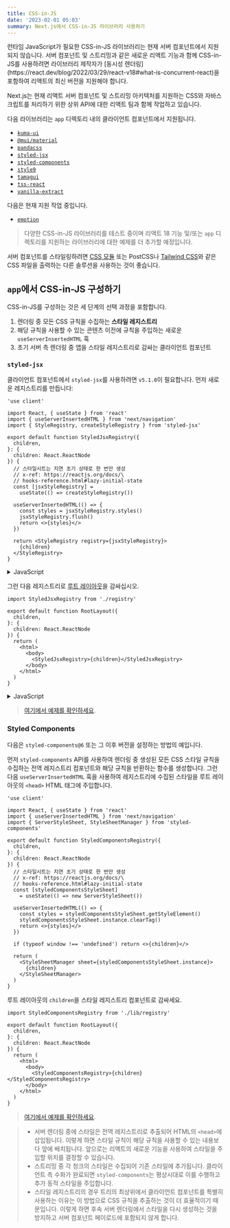 ```yaml
---
title: CSS-in-JS
date: '2023-02-01 05:03'
summary: Next.js에서 CSS-in-JS 라이브러리 사용하기
---
```


<TOCInline toc={props.toc} asDisclosure />

<Callout type="warning" icon="경고">
런타임 JavaScript가 필요한 CSS-in-JS 라이브러리는 현재 서버 컴포넌트에서 지원되지 않습니다. 서버 컴포넌트 및 스트리밍과 같은 새로운 리액트 기능과 함께 CSS-in-JS를 사용하려면 라이브러리 제작자가 [동시성 렌더링](https://react.dev/blog/2022/03/29/react-v18#what-is-concurrent-react)을 포함하여 리액트의 최신 버전을 지원해야 합니다.

Next.js는 현재 리액트 서버 컴포넌트 및 스트리밍 아키텍처를 지원하는 CSS와 자바스크립트를 처리하기 위한 상위 API에 대한 리액트 팀과 함께 작업하고 있습니다.
</Callout>

다음 라이브러리는 `app` 디렉토리 내의 클라이언트 컴포넌트에서 지원됩니다.

- [`kuma-ui`](https://kuma-ui.com)
- [`@mui/material`](https://mui.com/material-ui/guides/next-js-app-router/)
- [`pandacss`](https://panda-css.com)
- [`styled-jsx`](#styled-jsx)
- [`styled-components`](#styled-components)
- [`style9`](https://github.com/johanholmerin/style9)
- [`tamagui`](https://tamagui.dev/docs/guides/next-js#server-components)
- [`tss-react`](https://tss-react.dev/)
- [`vanilla-extract`](https://github.com/vercel/next.js/tree/canary/examples/with-vanilla-extract)

다음은 현재 지원 작업 중입니다.

- [`emotion`](https://github.com/emotion-js/emotion/issues/2928)

> 다양한 CSS-in-JS 라이브러리를 테스트 중이며 리액트 18 기능 및/또는 `app` 디렉토리를 지원하는 라이브러리에 대한 예제를 더 추가할 예정입니다.

서버 컴포넌트를 스타일링하려면 [CSS 모듈](/docs/nextjs/styling/css-modules) 또는 PostCSS나 [Tailwind CSS](/docs/nextjs/styling/tailwind-css)와 같은 CSS 파일을 출력하는 다른 솔루션을 사용하는 것이 좋습니다.

## `app`에서 CSS-in-JS 구성하기

CSS-in-JS를 구성하는 것은 세 단계의 선택 과정을 포함합니다.

1. 렌더링 중 모든 CSS 규칙을 수집하는 **스타일 레지스트리**
2. 해당 규칙을 사용할 수 있는 콘텐츠 이전에 규칙을 주입하는 새로운 `useServerInsertedHTML` 훅
3. 초기 서버 측 렌더링 중 앱을 스타일 레지스트리로 감싸는 클라이언트 컴포넌트



### `styled-jsx`

클라이언트 컴포넌트에서 `styled-jsx`를 사용하려면 `v5.1.0`이 필요합니다. 먼저 새로운 레지스트리를 만듭니다:

```tsx:app/registry.tsx
'use client'

import React, { useState } from 'react'
import { useServerInsertedHTML } from 'next/navigation'
import { StyleRegistry, createStyleRegistry } from 'styled-jsx'

export default function StyledJsxRegistry({
  children,
}: {
  children: React.ReactNode
}) {
  // 스타일시트는 지연 초기 상태로 한 번만 생성
  // x-ref: https://reactjs.org/docs/\
  // hooks-reference.html#lazy-initial-state
  const [jsxStyleRegistry] = 
    useState(() => createStyleRegistry())

  useServerInsertedHTML(() => {
    const styles = jsxStyleRegistry.styles()
    jsxStyleRegistry.flush()
    return <>{styles}</>
  })

  return <StyleRegistry registry={jsxStyleRegistry}>
    {children}
  </StyleRegistry>
}
```

<details>
    <summary>JavaScript</summary>

```jsx:app/registry.js
'use client'

import React, { useState } from 'react'
import { useServerInsertedHTML } from 'next/navigation'
import { StyleRegistry, createStyleRegistry } from 'styled-jsx'

export default function StyledJsxRegistry({ children }) {
  // 스타일시트는 지연 초기 상태로 한 번만 생성
  // x-ref: https://reactjs.org/docs/\
  // hooks-reference.html#lazy-initial-state
  const [jsxStyleRegistry] 
    = useState(() => createStyleRegistry())

  useServerInsertedHTML(() => {
    const styles = jsxStyleRegistry.styles()
    jsxStyleRegistry.flush()
    return <>{styles}</>
  })

  return <StyleRegistry registry={jsxStyleRegistry}>
    {children}
  </StyleRegistry>
}
```
</details>

그런 다음 레지스트리로 [루트 레이아웃](/docs/nextjs/routing/pages-and-layouts#root-레이아웃)을 감싸십시오.

```tsx:app/layout.tsx
import StyledJsxRegistry from './registry'

export default function RootLayout({
  children,
}: {
  children: React.ReactNode
}) {
  return (
    <html>
      <body>
        <StyledJsxRegistry>{children}</StyledJsxRegistry>
      </body>
    </html>
  )
}
```

<details>
    <summary>JavaScript</summary>

```jsx:app/layout.js
import StyledJsxRegistry from './registry'

export default function RootLayout({ children }) {
  return (
    <html>
      <body>
        <StyledJsxRegistry>{children}</StyledJsxRegistry>
      </body>
    </html>
  )
}
```
</details>

> [여기에서 예제를 확인하세요](https://github.com/vercel/app-playground/tree/main/app/styling/styled-jsx).


### Styled Components

다음은 `styled-components@6` 또는 그 이후 버전을 설정하는 방법의 예입니다.

먼저 `styled-components` API를 사용하여 렌더링 중 생성된 모든 CSS 스타일 규칙을 수집하는 전역 레지스트리 컴포넌트와 해당 규칙을 반환하는 함수를 생성합니다. 그런 다음 `useServerInsertedHTML` 훅을 사용하여 레지스트리에 수집된 스타일을 루트 레이아웃의 `<head>` HTML 태그에 주입합니다.

```tsx:lib/registry.tsx
'use client'

import React, { useState } from 'react'
import { useServerInsertedHTML } from 'next/navigation'
import { ServerStyleSheet, StyleSheetManager } from 'styled-components'

export default function StyledComponentsRegistry({
  children,
}: {
  children: React.ReactNode
}) {
  // 스타일시트는 지연 초기 상태로 한 번만 생성
  // x-ref: https://reactjs.org/docs/\
  // hooks-reference.html#lazy-initial-state
  const [styledComponentsStyleSheet] 
    = useState(() => new ServerStyleSheet())

  useServerInsertedHTML(() => {
    const styles = styledComponentsStyleSheet.getStyleElement()
    styledComponentsStyleSheet.instance.clearTag()
    return <>{styles}</>
  })

  if (typeof window !== 'undefined') return <>{children}</>

  return (
    <StyleSheetManager sheet={styledComponentsStyleSheet.instance}>
      {children}
    </StyleSheetManager>
  )
}
```

루트 레이아웃의 `children`을 스타일 레지스트리 컴포넌트로 감싸세요.

```tsx:app/layout.tsx
import StyledComponentsRegistry from './lib/registry'

export default function RootLayout({
  children,
}: {
  children: React.ReactNode
}) {
  return (
    <html>
      <body>
        <StyledComponentsRegistry>{children}</StyledComponentsRegistry>
      </body>
    </html>
  )
}
```

> [여기에서 예제를 확인하세요](https://github.com/vercel/app-playground/tree/main/app/styling/styled-components).

> - 서버 렌더링 중에 스타일은 전역 레지스트리로 추출되어 HTML의 `<head>`에 삽입됩니다. 이렇게 하면 스타일 규칙이 해당 규칙을 사용할 수 있는 내용보다 앞에 배치됩니다. 앞으로는 리액트의 새로운 기능을 사용하여 스타일을 주입할 위치를 결정할 수 있습니다.
> - 스트리밍 중 각 청크의 스타일은 수집되어 기존 스타일에 추가됩니다. 클라이언트 측 수화가 완료되면 `styled-components`는 평상시대로 이를 수행하고 추가 동적 스타일을 주입합니다.
> - 스타일 레지스트리의 경우 트리의 최상위에서 클라이언트 컴포넌트를 특별히 사용하는 이유는 이 방법으로 CSS 규칙을 추출하는 것이 더 효율적이기 때문입니다. 이렇게 하면 후속 서버 렌더링에서 스타일을 다시 생성하는 것을 방지하고 서버 컴포넌트 페이로드에 포함되지 않게 합니다.